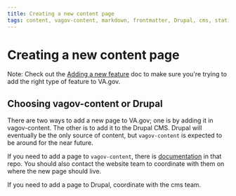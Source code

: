 ```yaml
---
title: Creating a new content page
tags: content, vagov-content, markdown, frontmatter, Drupal, cms, static
---
```


# Creating a new content page

Note: Check out the [Adding a new feature](/getting-started/common-tasks/new-feature) doc to make sure you're trying to add the right type of feature to VA.gov.

## Choosing vagov-content or Drupal

There are two ways to add a new page to VA.gov; one is by adding it in vagov-content. The other is to add it to the Drupal CMS. Drupal will eventually be the only source of content, but `vagov-content` is expected to be around for the near future.

If you need to add a page to `vagov-content`, there is [documentation](https://github.com/department-of-veterans-affairs/vagov-content/blob/master/docs/index.md) in that repo. You should also contact the website team to coordinate with them on where the new page should live.

If you need to add a page to Drupal, coordinate with the cms team.
